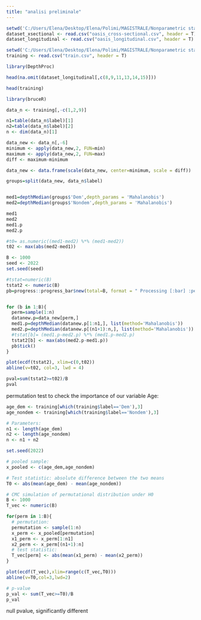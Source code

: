 ```yaml
---
title: "analisi preliminale"
---
```


```r
setwd('C:/Users/Elena/Desktop/Elena/Polimi/MAGISTRALE/Nonparametric statistics/Progetto/github repository/ALZHEIMER_prognonpa/Elena')
dataset_xsectional <- read.csv("oasis_cross-sectional.csv", header = T)
dataset_longitudinal <- read.csv("oasis_longitudinal.csv", header = T)
```

```r
setwd('C:/Users/Elena/Desktop/Elena/Polimi/MAGISTRALE/Nonparametric statistics/Progetto/github repository/ALZHEIMER_prognonpa/EDOARDO')
training <- read.csv("train.csv", header = T)
```

```r
library(DepthProc)
```

```r
head(na.omit(dataset_longitudinal[,c(8,9,11,13,14,15)]))
```
```r
head(training)
```
```r
library(bruceR)
```



```r
data_n <- training[,-c(1,2,9)]

n1=table(data_n$label)[1]
n2=table(data_n$label)[2]
n <- dim(data_n)[1]

data_new <- data_n[,-6]
minimum <- apply(data_new,2, FUN=min)
maximum <- apply(data_new,2, FUN=max)
diff <- maximum-minimum

data_new <- data.frame(scale(data_new, center=minimum, scale = diff))

groups=split(data_new, data_n$label)


med1=depthMedian(groups$'Dem',depth_params = 'Mahalanobis')
med2=depthMedian(groups$'Nondem',depth_params = 'Mahalanobis')
```

```r
med1
med2
med1.p
med2.p
```


```r
#t0= as.numeric((med1-med2) %*% (med1-med2))      
t02 <- max(abs(med2-med1)) 

B <- 1000
seed <- 2022
set.seed(seed)

#tstat=numeric(B)
tstat2 <- numeric(B)
pb=progress::progress_bar$new(total=B, format = " Processing [:bar] :percent eta: :eta")  


for (b in 1:B){
  perm=sample(1:n)
  datanew.p=data_new[perm,]
  med1.p=depthMedian(datanew.p[1:n1,], list(method='Mahalanobis'))
  med2.p=depthMedian(datanew.p[(n1+1):n,], list(method='Mahalanobis'))
  #tstat[b]= (med1.p-med2.p) %*% (med1.p-med2.p)       
  tstat2[b] <- max(abs(med2.p-med1.p))
  pb$tick()
}

```


```r
plot(ecdf(tstat2), xlim=c(0,t02))
abline(v=t02, col=3, lwd = 4)
```


```r
pval=sum(tstat2>=t02)/B
pval
```





permutation test to check the importance of our variable Age:


```r
age_dem <- training[which(training$label=='Dem'),3]
age_nondem <- training[which(training$label=='Nondem'),3]

# Parameters:
n1 <- length(age_dem)
n2 <- length(age_nondem)
n <- n1 + n2

set.seed(2022)

# pooled sample:
x_pooled <- c(age_dem,age_nondem)
```


```r
# Test statistic: absolute difference between the two means
T0 <- abs(mean(age_dem) - mean(age_nondem))

# CMC simulation of permutational distribution under H0
B <- 1000
T_vec <- numeric(B)

for(perm in 1:B){
  # permutation:
  permutation <- sample(1:n)
  x_perm <- x_pooled[permutation]
  x1_perm <- x_perm[1:n1]
  x2_perm <- x_perm[(n1+1):n]
  # test statistic:
  T_vec[perm] <- abs(mean(x1_perm) - mean(x2_perm))
}
```



```r
plot(ecdf(T_vec),xlim=range(c(T_vec,T0)))
abline(v=T0,col=3,lwd=2)
```


```r
# p-value
p_val <- sum(T_vec>=T0)/B
p_val

```

null pvalue, significantly different











